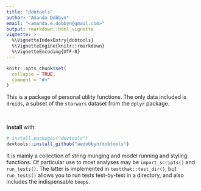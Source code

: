 ```yaml
---
title: "dobtools"
author: "Amanda Dobbyn"
email: "<amanda.e.dobbyn@gmail.com>"
output: rmarkdown::html_vignette
vignette: >
  %\VignetteIndexEntry{dobtools}
  %\VignetteEngine{knitr::rmarkdown}
  %\VignetteEncoding{UTF-8}
---
```


```r
knitr::opts_chunk$set(
  collapse = TRUE,
  comment = "#>"
)
```

This is a package of personal utility functions. The only data included is `droids`, a subset of the `starwars` dataset from the `dplyr` package.

<br>

**Install** with:
```r
# install.packages("devtools")
devtools::install_github("aedobbyn/dobtools")
```


It is mainly a collection of string munging and model running and styling functions. Of particular use to most analyses may be `import_scripts()` and `run_tests()`. The latter is implemented in `testthat::test_dir()`, but `run_tests()` allows you to run tests test-by-test in a directory, and also includes the indispensable `beep`s.




